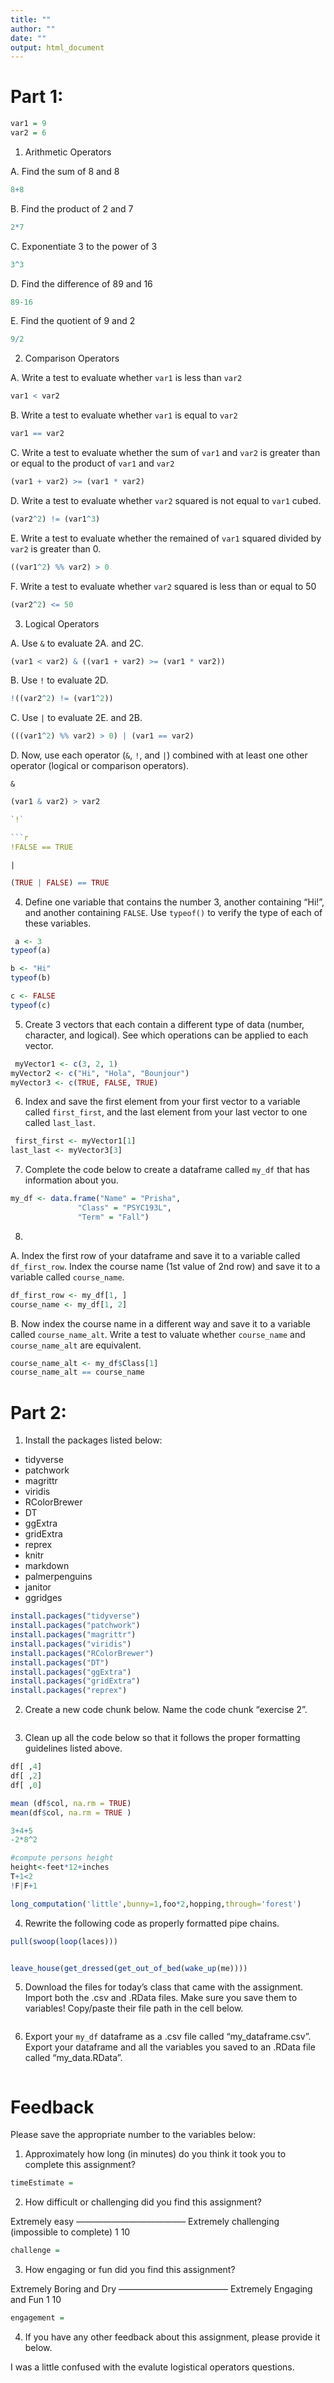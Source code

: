```yaml
---
title: ""
author: ""
date: ""
output: html_document
---
```


# Part 1:

```r
var1 = 9
var2 = 6
```


 1. Arithmetic Operators

 A. Find the sum of 8 and 8
```r
8+8

```

 B. Find the product of 2 and 7
```r
2*7

```

 C. Exponentiate 3 to the power of 3
```r
3^3
```

 D. Find the difference of 89 and 16
```r
89-16
```

 E. Find the quotient of 9 and 2

```r
9/2
```

 2. Comparison Operators

 A. Write a test to evaluate whether `var1` is less than `var2`
```r
var1 < var2
```

 B. Write a test to evaluate whether `var1` is equal to `var2`
```r
var1 == var2
```

 C. Write a test to evaluate whether the sum of `var1` and `var2` is greater than or equal to the product of `var1` and `var2`
```r
(var1 + var2) >= (var1 * var2)
```

 D. Write a test to evaluate whether `var2` squared is not equal to `var1` cubed.
```r
(var2^2) != (var1^3)
```

 E. Write a test to evaluate whether the remained of `var1` squared divided by `var2` is greater than 0.

```r
((var1^2) %% var2) > 0
```

 F. Write a test to evaluate whether `var2` squared is less than or equal to 50

```r
(var2^2) <= 50
```

 3. Logical Operators

 A. Use `&` to evaluate 2A. and 2C.
```r
(var1 < var2) & ((var1 + var2) >= (var1 * var2))
```

 B. Use `!` to evaluate 2D.
```r
!((var2^2) != (var1^2))
```

 C. Use `|` to evaluate 2E. and 2B.
```r
(((var1^2) %% var2) > 0) | (var1 == var2)
```

 D. Now, use each operator (`&`, `!`, and `|`) combined with at least one other operator (logical or comparison operators).

`&`

```r
(var1 & var2) > var2

`!`

```r
!FALSE == TRUE
```

`|`

```r
(TRUE | FALSE) == TRUE
```

 4. Define one variable that contains the number 3, another containing "Hi!", and another containing `FALSE`. Use `typeof()` to verify the type of each of these variables.

```r
 a <- 3
typeof(a)

b <- "Hi"
typeof(b)

c <- FALSE 
typeof(c)
```


 5. Create 3 vectors that each contain a different type of data (number, character, and logical). See which operations can be applied to each vector.

```r
 myVector1 <- c(3, 2, 1)
myVector2 <- c("Hi", "Hola", "Bounjour")
myVector3 <- c(TRUE, FALSE, TRUE)
```

 6. Index and save the first element from your first vector to a variable called `first_first`, and the last element from your last vector to one called `last_last`.

```r
 first_first <- myVector1[1]
last_last <- myVector3[3]
```

 7. Complete the code below to create a dataframe called `my_df` that has information about you.

```r
my_df <- data.frame("Name" = "Prisha",
               "Class" = "PSYC193L",
               "Term" = "Fall")
```

 8. 
 
 A. Index the first row of your dataframe and save it to a variable called `df_first_row`. Index the course name (1st value of 2nd row) and save it to a variable called `course_name`. 
 
```r
df_first_row <- my_df[1, ]
course_name <- my_df[1, 2]

```
 
 B. Now index the course name in a different way and save it to a variable called `course_name_alt`. Write a test to valuate whether `course_name` and `course_name_alt` are equivalent.

```r
course_name_alt <- my_df$Class[1]
course_name_alt == course_name

```


# Part 2:

 1. Install the packages listed below:

- tidyverse
- patchwork
- magrittr
- viridis
- RColorBrewer
- DT
- ggExtra
- gridExtra
- reprex
- knitr
- markdown
- palmerpenguins
- janitor
- ggridges

```r
install.packages("tidyverse")
install.packages("patchwork")
install.packages("magrittr")
install.packages("viridis")
install.packages("RColorBrewer")
install.packages("DT")
install.packages("ggExtra")
install.packages("gridExtra")
install.packages("reprex")
```


 2. Create a new code chunk below. Name the code chunk "exercise 2".

```r

```



 3. Clean up all the code below so that it follows the proper formatting guidelines listed above.

```r
df[ ,4]
df[ ,2]
df[ ,0]

mean (df$col, na.rm = TRUE)
mean(df$col, na.rm = TRUE )

3+4+5
-2*8^2

#compute persons height
height<-feet*12+inches
T+1<2
!F|F+1

long_computation('little',bunny=1,foo*2,hopping,through='forest')

```

 4. Rewrite the following code as properly formatted pipe chains.

```r

pull(swoop(loop(laces)))


leave_house(get_dressed(get_out_of_bed(wake_up(me))))
```

 5. Download the files for today's class that came with the assignment. Import both the .csv and .RData files. Make sure you save them to variables! Copy/paste their file path in the cell below.

```r

```

 6. Export your `my_df` dataframe as a .csv file called "my_dataframe.csv". Export your dataframe and all the variables you saved to an .RData file called "my_data.RData".

```r

```


# Feedback 

Please save the appropriate number to the variables below:

1. Approximately how long (in minutes) do you think it took you to complete this assignment?

```r
timeEstimate = 
```

2. How difficult or challenging did you find this assignment?

Extremely easy -------------------------------------- Extremely challenging 
                                                     (impossible to complete)
    1                                                           10
    
```r
challenge = 
```
    
    
3. How engaging or fun did you find this assignment?
  
Extremely Boring and Dry -------------------------------------- Extremely Engaging and Fun 
          1                                                                   10

```r
engagement = 
```

4. If you have any other feedback about this assignment, please provide it below.

I was a little confused with the evalute logistical operators questions.


